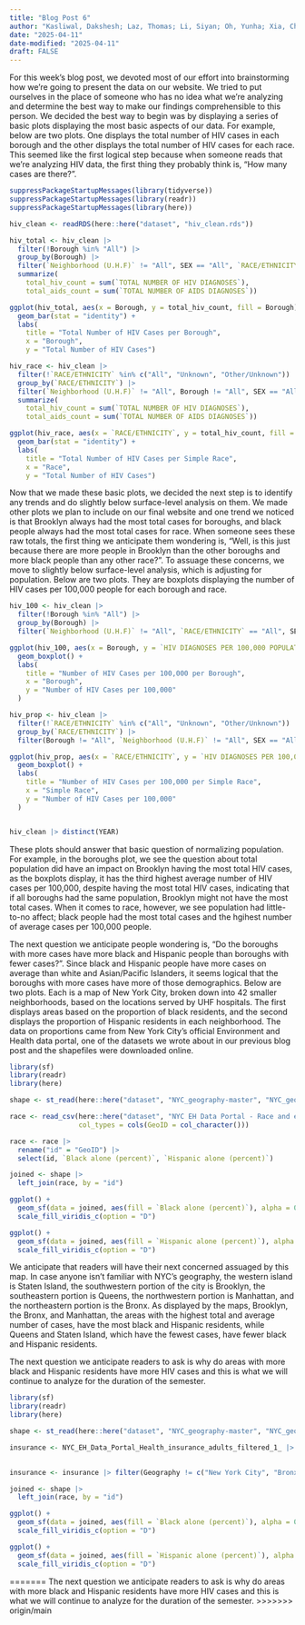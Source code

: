 ```yaml
---
title: "Blog Post 6"
author: "Kasliwal, Dakshesh; Laz, Thomas; Li, Siyan; Oh, Yunha; Xia, Chuancheng"
date: "2025-04-11"
date-modified: "2025-04-11"
draft: FALSE
---
```


For this week's blog post, we devoted most of our effort into brainstorming how we're going to present the data on our website. We tried to put ourselves in the place of someone who has no idea what we're analyzing and determine the best way to make our findings comprehensible to this person. We decided the best way to begin was by displaying a series of basic plots displaying the most basic aspects of our data. For example, below are two plots. One displays the total number of HIV cases in each borough and the other displays the total number of HIV cases for each race. This seemed like the first logical step because when someone reads that we're analyzing HIV data, the first thing they probably think is, "How many cases are there?". 

```r
suppressPackageStartupMessages(library(tidyverse))
suppressPackageStartupMessages(library(readr))
suppressPackageStartupMessages(library(here))

hiv_clean <- readRDS(here::here("dataset", "hiv_clean.rds"))

hiv_total <- hiv_clean |>
  filter(!Borough %in% "All") |>
  group_by(Borough) |>
  filter(`Neighborhood (U.H.F)` != "All", SEX == "All", `RACE/ETHNICITY` == "All") |>
  summarize(
    total_hiv_count = sum(`TOTAL NUMBER OF HIV DIAGNOSES`),
    total_aids_count = sum(`TOTAL NUMBER OF AIDS DIAGNOSES`))

ggplot(hiv_total, aes(x = Borough, y = total_hiv_count, fill = Borough)) +
  geom_bar(stat = "identity") +
  labs(
    title = "Total Number of HIV Cases per Borough",
    x = "Borough",
    y = "Total Number of HIV Cases")

hiv_race <- hiv_clean |>
  filter(!`RACE/ETHNICITY` %in% c("All", "Unknown", "Other/Unknown")) |>
  group_by(`RACE/ETHNICITY`) |>
  filter(`Neighborhood (U.H.F)` != "All", Borough != "All", SEX == "All") |>
  summarize(
    total_hiv_count = sum(`TOTAL NUMBER OF HIV DIAGNOSES`),
    total_aids_count = sum(`TOTAL NUMBER OF AIDS DIAGNOSES`))

ggplot(hiv_race, aes(x = `RACE/ETHNICITY`, y = total_hiv_count, fill = `RACE/ETHNICITY`)) +
  geom_bar(stat = "identity") + 
  labs(
    title = "Total Number of HIV Cases per Simple Race",
    x = "Race",
    y = "Total Number of HIV Cases")
```
Now that we made these basic plots, we decided the next step is to identify any trends and do slightly below surface-level analysis on them. We made other plots we plan to include on our final website and one trend we noticed is that Brooklyn always had the most total cases for boroughs, and black people always had the most total cases for race. When someone sees these raw totals, the first thing we anticipate them wondering is, "Well, is this just because there are more people in Brooklyn than the other boroughs and more black people than any other race?". To assuage these concerns, we move to slightly below surface-level analysis, which is adjusting for population. Below are two plots. They are boxplots displaying the number of HIV cases per 100,000 people for each borough and race.

```r
hiv_100 <- hiv_clean |>
  filter(!Borough %in% "All") |>
  group_by(Borough) |>
  filter(`Neighborhood (U.H.F)` != "All", `RACE/ETHNICITY` == "All", SEX == "All")

ggplot(hiv_100, aes(x = Borough, y = `HIV DIAGNOSES PER 100,000 POPULATION`, fill = Borough)) +
  geom_boxplot() +
  labs(
    title = "Number of HIV Cases per 100,000 per Borough",
    x = "Borough",
    y = "Number of HIV Cases per 100,000"
  )

hiv_prop <- hiv_clean |>
  filter(!`RACE/ETHNICITY` %in% c("All", "Unknown", "Other/Unknown")) |>
  group_by(`RACE/ETHNICITY`) |>
  filter(Borough != "All", `Neighborhood (U.H.F)` != "All", SEX == "All") 

ggplot(hiv_prop, aes(x = `RACE/ETHNICITY`, y = `HIV DIAGNOSES PER 100,000 POPULATION`, fill = `RACE/ETHNICITY`)) +
  geom_boxplot() +
  labs(
    title = "Number of HIV Cases per 100,000 per Simple Race",
    x = "Simple Race",
    y = "Number of HIV Cases per 100,000"
  )


hiv_clean |> distinct(YEAR)

```
These plots should answer that basic question of normalizing population. For example, in the boroughs plot, we see the question about total population did have an impact on Brooklyn having the most total HIV cases, as the boxplots display, it has the third highest average number of HIV cases per 100,000, despite having the most total HIV cases, indicating that if all boroughs had the same population, Brooklyn might not have the most total cases. When it comes to race, however, we see population had little-to-no affect; black people had the most total cases and the hgihest number of average cases per 100,000 people. 

The next question we anticipate people wondering is, "Do the boroughs with more cases have more black and Hispanic people than boroughs with fewer cases?". Since black and Hispanic people have more cases on average than white and Asian/Pacific Islanders, it seems logical that the boroughs with more cases have more of those demographics. Below are two plots. Each is a map of New York City, broken down into 42 smaller neighborhoods, based on the locations served by UHF hospitals. The first displays areas based on the proportion of black residents, and the second displays the proportion of Hispanic residents in each neighborhood. The data on proportions came from New York City's official Environment and Health data portal, one of the datasets we wrote about in our previous blog post and the shapefiles were downloaded online.

```r
library(sf)
library(readr)
library(here)

shape <- st_read(here::here("dataset", "NYC_geography-master", "NYC_geography-master", "uhf42_shapefiles", "UHF42.shp"), quiet = TRUE)

race <- read_csv(here::here("dataset", "NYC EH Data Portal - Race and ethnicity (filtered).csv"),
                 col_types = cols(GeoID = col_character()))

race <- race |>
  rename("id" = "GeoID") |>
  select(id, `Black alone (percent)`, `Hispanic alone (percent)`)

joined <- shape |>
  left_join(race, by = "id")

ggplot() +
  geom_sf(data = joined, aes(fill = `Black alone (percent)`), alpha = 0.8) +
  scale_fill_viridis_c(option = "D")

ggplot() +
  geom_sf(data = joined, aes(fill = `Hispanic alone (percent)`), alpha = 0.8) +
  scale_fill_viridis_c(option = "D")

```

We anticipate that readers will have their next concerned assuaged by this map. In case anyone isn't familiar with NYC's geography, the western island is Staten Island, the southwestern portion of the city is Brooklyn, the southeastern portion is Queens, the northwestern portion is Manhattan, and the northeastern portion is the Bronx. As displayed by the maps, Brooklyn, the Bronx, and Manhattan, the areas with the highest total and average number of cases, have the most black and Hispanic residents, while Queens and Staten Island, which have the fewest cases, have fewer black and Hispanic residents.


The next question we anticipate readers to ask is why do areas with more black and Hispanic residents have more HIV cases and this is what we will continue to analyze for the duration of the semester.

```r
library(sf)
library(readr)
library(here)

shape <- st_read(here::here("dataset", "NYC_geography-master", "NYC_geography-master", "uhf34_shapefiles", "UHF34.shp"), quiet = TRUE)

insurance <- NYC_EH_Data_Portal_Health_insurance_adults_filtered_1_ |> col_types = cols(GeoID = col_character())
                 

insurance <- insurance |> filter(Geography != c("New York City", "Bronx", "Brooklyn", "Manhattan", "Queens", "Staten Island"))|> select(GeoID, `Black alone (percent)`, `Hispanic alone (percent)`)

joined <- shape |>
  left_join(race, by = "id")

ggplot() +
  geom_sf(data = joined, aes(fill = `Black alone (percent)`), alpha = 0.8) +
  scale_fill_viridis_c(option = "D")

ggplot() +
  geom_sf(data = joined, aes(fill = `Hispanic alone (percent)`), alpha = 0.8) +
  scale_fill_viridis_c(option = "D")


```





=======
The next question we anticipate readers to ask is why do areas with more black and Hispanic residents have more HIV cases and this is what we will continue to analyze for the duration of the semester.
>>>>>>> origin/main

